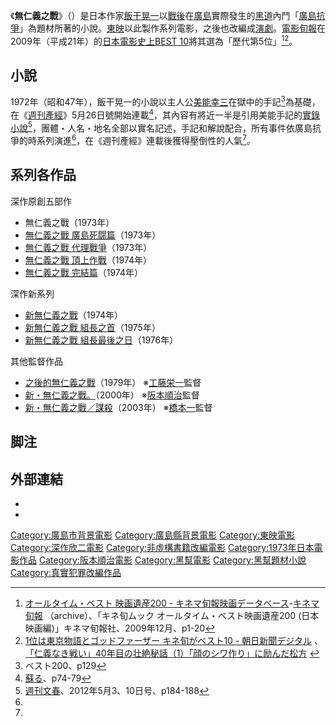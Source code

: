 《'''無仁義之戰'''》（{{jpn|j=仁義なき戦い|hg=じんぎなきたたかい|rm=Jingi Naki Tatakai}}）是日本作家[[飯干晃一|飯干晃一]]以[[戰後|戰後]]在[[廣島縣|廣島]]實際發生的[[黑道|黑道]]內鬥「[[廣島抗爭|廣島抗爭]]」為題材所著的小說。[[東映|東映]]以此製作系列電影，之後也改編成[[演劇|演劇]]。[[電影旬報|電影旬報]]在2009年（平成21年）的[[日本電影史上BEST_10|日本電影史上BEST 10]]將其選為「歷代第5位」<ref name="オールタイム">[https://archive.is/20120804062547/http://www.kinejun.jp/special/90alltimebest/index.html オールタイム・ベスト 映画遺産200 - キネマ旬報映画データベース]-[http://www.kinejun.com/ キネマ旬報] {{Wayback|url=http://www.kinejun.com/ |date=20190610234342 }}（archive）、「キネ旬ムック オールタイム・ベスト映画遺産200 (日本映画編)」キネマ旬報社、2009年12月、p1-20</ref><ref>[http://www.asahi.com/showbiz/movie/TKY200911200479.html 1位は東京物語とゴッドファーザー キネ旬がベスト10 - 朝日新聞デジタル] {{Wayback|url=http://www.asahi.com/showbiz/movie/TKY200911200479.html |date=20160303233431 }}、[http://www.excite.co.jp/News/column_g/20120202/Asagei_3678.html 「仁義なき戦い」40年目の壮絶秘話（1）「顔のシワ作り」に励んだ松方] {{Wayback|url=http://www.excite.co.jp/News/column_g/20120202/Asagei_3678.html |date=20171016122107 }}</ref>。

== 小說 ==
1972年（昭和47年），飯干晃一的小說以主人公[[美能幸三|美能幸三]]在獄中的手記<ref>ベスト200、p129</ref>為基礎，在《[[SPA!|週刊產經]]》5月26日號開始連載<ref name = "蘇る74">[[#蘇る|蘇る]]、p74-79</ref>，其內容有將近一半是引用美能手記的[[實錄小說|實錄小說]]<ref name="文春20125310">[[週刊文春|週刊文春]]、2012年5月3、10日号、p184-188</ref>，團體・人名・地名全部以實名記述，手記和解說配合，所有事件依廣島抗爭的時系列演進<ref name="文春20125310"/>，在《週刊產經》連載後獲得壓倒性的人氣<ref name="文春20125310"/>。

== 系列各作品 ==
;深作原創五部作
*無仁義之戰（1973年） 
*[[無仁義之戰_廣島死闘篇|無仁義之戰 廣島死闘篇]]（1973年） 
*[[無仁義之戰_代理戰爭|無仁義之戰 代理戰爭]]（1973年）
*[[無仁義之戰_頂上作戰|無仁義之戰 頂上作戰]]（1974年） 
*[[無仁義之戰_完結篇|無仁義之戰 完結篇]]（1974年） 
;深作新系列
*[[新無仁義之戰|新無仁義之戰]]（1974年） 
*[[新無仁義之戰_組長之首|新無仁義之戰 組長之首]]（1975年） 
*[[新無仁義之戰_組長最後之日|新無仁義之戰 組長最後之日]]（1976年）
;其他監督作品
*[[之後的無仁義之戰|之後的無仁義之戰]]（1979年） ※[[工藤栄一|工藤栄一]]監督
*[[新・無仁義之戰|新・無仁義之戰。]]（2000年） ※[[阪本順治|阪本順治]]監督
*[[新・無仁義之戰|新・無仁義之戰／謀殺]]（2003年） ※[[橋本一|橋本一]]監督

== 脚注 ==
{{Reflist}}

== 外部連結 ==
{{Portal box|日本|电影}}
* {{jmdb title|1973|cw000060}}
* {{IMDb title|0070246|仁義なき戦い}}

{{深作欣二監督作品}}

{{DEFAULTSORT:しんきなきたたかい}}

[[Category:廣島市背景電影|Category:廣島市背景電影]]
[[Category:廣島縣背景電影|Category:廣島縣背景電影]]
[[Category:東映電影|Category:東映電影]]
[[Category:深作欣二電影|Category:深作欣二電影]]
[[Category:非虛構書籍改編電影|Category:非虛構書籍改編電影]]
[[Category:1973年日本電影作品|Category:1973年日本電影作品]]
[[Category:阪本順治電影|Category:阪本順治電影]]
[[Category:黑幫電影|Category:黑幫電影]]
[[Category:黑幫題材小說|Category:黑幫題材小說]]
[[Category:真實犯罪改編作品|Category:真實犯罪改編作品]]
